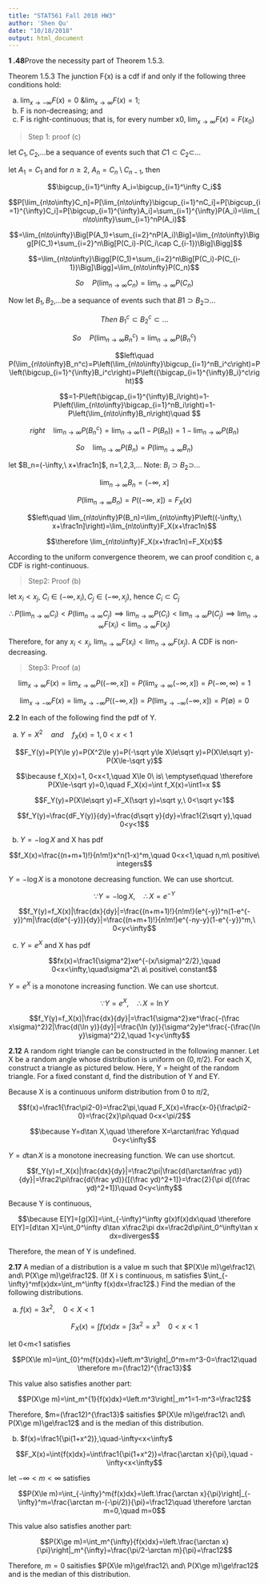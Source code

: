 ```yaml
---
title: "STAT561 Fall 2018 HW3"
author: 'Shen Qu'
date: "10/18/2018"
output: html_document
---
```


**1 .48**Prove the necessity part of Theorem 1.5.3.

Theorem 1.5.3 The junction F{x) is a cdf if and only if the following three conditions hold:

a. $\lim_{x\to-\infty}F(x)=0\ \& \lim_{x\to\infty}F(x)=1$;  
b. F is non-decreasing; and   
c. F is right-continuous; that is, for every number x0, $\lim_{x\to\infty}F(x)=F(x_0)$

> Step 1: proof (c)

let $C_1,C_2$,...be a sequance of events such that $C1\subset C_2\subset$... 

let $A_1=C_1$ and for $n\ge2,\ A_n=C_n\setminus C_{n-1}$, then

$$\bigcup_{i=1}^\infty A_i=\bigcup_{i=1}^\infty C_i$$

$$P[\lim_{n\to\infty}C_n]=P[\lim_{n\to\infty}\bigcup_{i=1}^nC_i]=P[\bigcup_{i=1}^{\infty}C_i]=P[\bigcup_{i=1}^{\infty}A_i]=\sum_{i=1}^{\infty}P(A_i)=\lim_{n\to\infty}\sum_{i=1}^nP(A_i)$$

$$=\lim_{n\to\infty}\Big[P(A_1)+\sum_{i=2}^nP(A_i)\Big]=\lim_{n\to\infty}\Bigg[P(C_1)+\sum_{i=2}^n\Big[P(C_i)-P(C_i\cap C_{i-1})\Big]\Bigg]$$

$$=\lim_{n\to\infty}\Bigg[P(C_1)+\sum_{i=2}^n\Big[P(C_i)-P(C_{i-1})\Big]\Bigg]=\lim_{n\to\infty}P(C_n)$$

$$So\quad P(\lim_{n\to\infty}C_n)=\lim_{n\to\infty}P(C_n)$$

Now let $B_1,B_2$,...be a sequance of events such that $B1\supset B_2\supset$... 

$$Then\ B_1^c\subset B_2^c\subset...$$

$$So\quad P(\lim_{n\to\infty}B_n^c)=\lim_{n\to\infty}P(B_n^c)$$

$$left\quad P(\lim_{n\to\infty}B_n^c)=P\left(\lim_{n\to\infty}\bigcup_{i=1}^nB_i^c\right)=P\left(\bigcup_{i=1}^{\infty}B_i^c\right)=P\left({\bigcap_{i=1}^{\infty}B_i}^c\right)$$

$$=1-P\left(\bigcap_{i=1}^{\infty}B_i\right)=1-P\left(\lim_{n\to\infty}\bigcap_{i=1}^nB_i\right)=1-P\left(\lim_{n\to\infty}B_n\right)\quad $$

$$right\quad \lim_{n\to\infty}P(B_n^c)=\lim_{n\to\infty}(1-P(B_n))=1-\lim_{n\to\infty}P(B_n)$$

$$So\quad \lim_{n\to\infty}P(B_n)=P(\lim_{n\to\infty}B_n)$$

let $B_n=(-\infty,\ x+\frac1n]$, n=1,2,3,...
Note: $B_i\supset B_2\supset$...

$$\lim_{n\to\infty}B_n=(-\infty,\ x]$$

$$P\left(\lim_{n\to\infty}B_n\right)=P\left((-\infty,\ x]\right)=F_X(x)$$

$$left\quad \lim_{n\to\infty}P(B_n)=\lim_{n\to\infty}P\left((-\infty,\ x+\frac1n]\right)=\lim_{n\to\infty}F_X(x+\frac1n)$$

$$\therefore \lim_{n\to\infty}F_X(x+\frac1n)=F_X(x)$$

According to the uniform convergence theorem, we can proof condition c, a CDF is right-continuous.

> Step2: Proof (b)

let $x_i<x_j,\ C_i\in(-\infty,x_i), C_j\in(-\infty,x_j)$, hence $C_i\subset C_j$

$$\therefore P(\lim_{n\to\infty}C_i)<P(\lim_{n\to\infty}C_j) \implies \lim_{n\to\infty}P(C_i)<\lim_{n\to\infty}P(C_j)\implies \lim_{n\to\infty}F(x_i)<\lim_{n\to\infty}F(x_j)$$

Therefore, for any $x_i<x_j,\ \lim_{n\to\infty}F(x_i)<\lim_{n\to\infty}F(x_j)$. A CDF is non-decreasing.

> Step3: Proof (a)

$$\lim_{x\to\infty}F(x)=\lim_{x\to\infty}P((-\infty, x])=P(\lim_{x\to\infty}(-\infty, x])=P(-\infty, \infty)=1$$

$$\lim_{x\to-\infty}F(x)=\lim_{x\to-\infty}P((-\infty, x])=P(\lim_{x\to-\infty}(-\infty, x])=P(\emptyset)=0$$

**2.2** In each of the following find the pdf of Y.

(a) $Y=X^2\quad and\quad f_X(x)=1, 0<x<1$

$$F_Y(y)=P(Y\le y)=P(X^2\le y)=P(-\sqrt y\le X\le\sqrt y)=P(X\le\sqrt y)-P(X\le-\sqrt y)$$

$$\because f_X(x)=1, 0<x<1,\quad X\le 0\ is\ \emptyset\quad \therefore P(X\le-\sqrt y)=0,\quad F_X(x)=\int f_X(x)=\int1=x $$

$$F_Y(y)=P(X\le\sqrt y)=F_X(\sqrt y)=\sqrt y,\ 0<\sqrt y<1$$

$$f_Y(y)=\frac{dF_Y(y)}{dy}=\frac{d\sqrt y}{dy}=\frac1{2\sqrt y},\quad 0<y<1$$

(b) $Y=-\log X$ and X has pdf

$$f_X(x)=\frac{(n+m+1)!}{n!m!}x^n(1-x)^m,\quad 0<x<1,\quad
n,m\ positive\ integers$$

$Y=-\log X$ is a monotone decreasing function. We can use shortcut.

$$\because Y=-\log X,\quad \therefore X=e^{-Y}$$

$$f_Y(y)=f_X(x)|\frac{dx}{dy}|=\frac{(n+m+1)!}{n!m!}(e^{-y})^n(1-e^{-y})^m|\frac{d(e^{-y})}{dy}|=\frac{(n+m+1)!}{n!m!}e^{-ny-y}(1-e^{-y})^m,\ 0<y<\infty$$

(c) $Y=e^X$ and X has pdf

$$fx(x)=\frac1{\sigma^2}xe^{-(x/\sigma)^2/2},\quad 0<x<\infty,\quad\sigma^2\ a\ positive\ constant$$

$Y=e^X$ is a monotone increasing function. We can use shortcut.

$$\because Y=e^X,\quad \therefore X=\ln Y$$

$$f_Y(y)=f_X(x)|\frac{dx}{dy}|=\frac1{\sigma^2}xe^\frac{-(\frac x\sigma)^2}2|\frac{d(\ln y)}{dy}|=\frac{\ln (y)}{\sigma^2y}e^\frac{-(\frac{\ln y}\sigma)^2}2,\quad 1<y<\infty$$

**2.12** A random right triangle can be constructed in the following manner. Let X be a random angle whose distribution is uniform on $(0, \pi/2)$. For each X, construct a triangle as pictured below. Here, Y = height of the random triangle. For a fixed constant d, find the distribution of Y and EY.

Because X is a continuous uniform distribution from 0 to $\pi/2$,

$$f(x)=\frac1{\frac\pi2-0}=\frac2\pi,\quad F_X(x)=\frac{x-0}{\frac\pi2-0}=\frac{2x}\pi\quad 0<x<\pi/2$$

$$\because Y=d\tan X,\quad \therefore X=\arctan\frac Yd\quad 0<y<\infty$$

$Y=d\tan X$ is a monotone inecreasing function. We can use shortcut.

$$f_Y(y)=f_X(x)|\frac{dx}{dy}|=\frac2\pi|\frac{d(\arctan\frac yd)}{dy}|=\frac2\pi\frac{d(\frac yd)}{[(\frac yd)^2+1]}=\frac{2}{\pi d[(\frac yd)^2+1]}\quad 0<y<\infty$$

Because Y is continuous,

$$\because E[Y]=[g(X)]=\int_{-\infty}^\infty g(x)f(x)dx\quad \therefore E[Y]=[d\tan X]=\int_0^\infty d\tan x\frac2\pi dx=\frac2d\pi\int_0^\infty\tan x dx=diverges$$

Therefore, the mean of Y is undefined.

**2.17** A median of a distribution is a value m such that $P(X\le m)\ge\frac12\ and\ P(X\ge m)\ge\frac12$. (If X i s continuous, m satisfies $\int_{-\infty}^mf(x)dx=\int_m^\infty f(x)dx=\frac12$.) Find the median of the following distributions.

(a) $f(x)=3x^2,\quad 0<X<1$  


$$F_X(x)=\int{f(x)dx}=\int3x^2=x^3\quad 0<x<1$$

let 0<m<1 satisfies

$$P(X\le m)=\int_{0}^m{f(x)dx}=\left.m^3\right|_0^m=m^3-0=\frac12\quad \therefore m=(\frac12)^{\frac13}$$

This value also satisfies another part:

$$P(X\ge m)=\int_m^{1}{f(x)dx}=\left.m^3\right|_m^1=1-m^3=\frac12$$

Therefore, $m=(\frac12)^{\frac13}$ saitisfies $P(X\le m)\ge\frac12\ and\ P(X\ge m)\ge\frac12$ and is the median of this distribution.

(b) $f(x)=\frac1{\pi(1+x^2)},\quad-\infty<x<\infty$

$$F_X(x)=\int{f(x)dx}=\int\frac1{\pi(1+x^2)}=\frac{\arctan x}{\pi},\quad -\infty<x<\infty$$

let $-\infty<m<\infty$ satisfies

$$P(X\le m)=\int_{-\infty}^m{f(x)dx}=\left.\frac{\arctan x}{\pi}\right|_{-\infty}^m=\frac{\arctan m-(-\pi/2)}{\pi}=\frac12\quad \therefore \arctan m=0,\quad m=0$$

This value also satisfies another part:

$$P(X\ge m)=\int_m^{\infty}{f(x)dx}=\left.\frac{\arctan x}{\pi}\right|_m^{\infty}=\frac{\pi/2-\arctan m}{\pi}=\frac12$$

Therefore, $m=0$ saitisfies $P(X\le m)\ge\frac12\ and\ P(X\ge m)\ge\frac12$ and is the median of this distribution.